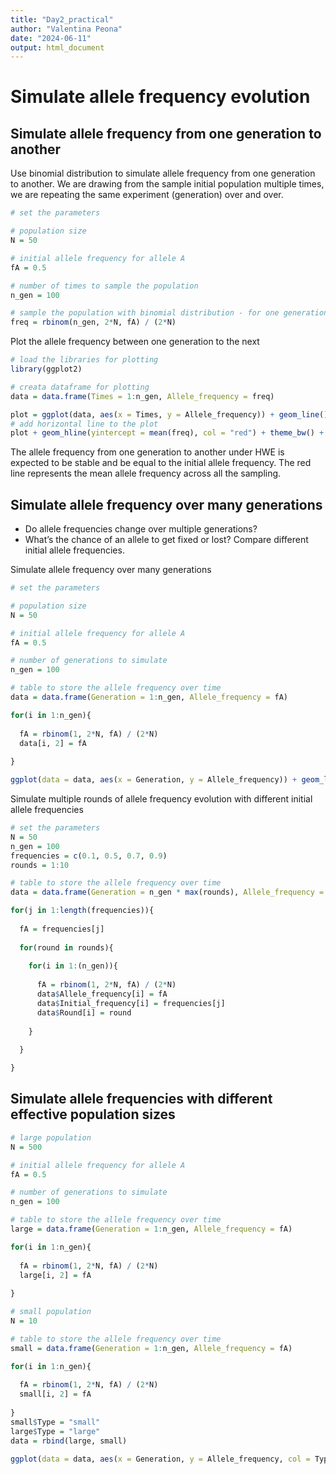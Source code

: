 ```yaml
---
title: "Day2_practical"
author: "Valentina Peona"
date: "2024-06-11"
output: html_document
---
```


# Simulate allele frequency evolution

## Simulate allele frequency from one generation to another

Use binomial distribution to simulate allele frequency from one generation to another. We are drawing from the sample initial population multiple times, we are repeating the same experiment (generation) over and over.

```r
# set the parameters

# population size
N = 50

# initial allele frequency for allele A
fA = 0.5

# number of times to sample the population
n_gen = 100

# sample the population with binomial distribution - for one generation
freq = rbinom(n_gen, 2*N, fA) / (2*N)
```

Plot the allele frequency between one generation to the next

```r
# load the libraries for plotting
library(ggplot2)

# creata dataframe for plotting
data = data.frame(Times = 1:n_gen, Allele_frequency = freq)

plot = ggplot(data, aes(x = Times, y = Allele_frequency)) + geom_line() + geom_point()
# add horizontal line to the plot
plot + geom_hline(yintercept = mean(freq), col = "red") + theme_bw() + ylab("Allele frequency") + xlab("Sampling times")
```
The allele frequency from one generation to another under HWE is expected to be stable and be equal to the initial allele frequency. The red line represents the mean allele frequency across all the sampling.

## Simulate allele frequency over many generations

- Do allele frequencies change over multiple generations?
- What's the chance of an allele to get fixed or lost? Compare different initial allele frequencies.

Simulate allele frequency over many generations

```r
# set the parameters

# population size
N = 50

# initial allele frequency for allele A
fA = 0.5

# number of generations to simulate
n_gen = 100

# table to store the allele frequency over time
data = data.frame(Generation = 1:n_gen, Allele_frequency = fA)

for(i in 1:n_gen){
  
  fA = rbinom(1, 2*N, fA) / (2*N)
  data[i, 2] = fA 
  
}

ggplot(data = data, aes(x = Generation, y = Allele_frequency)) + geom_line() + geom_point() + theme_bw() + ylab("Allele frequency") + xlab("Generation")

```


Simulate multiple rounds of allele frequency evolution with different initial allele frequencies

```r
# set the parameters
N = 50
n_gen = 100
frequencies = c(0.1, 0.5, 0.7, 0.9)
rounds = 1:10

# table to store the allele frequency over time
data = data.frame(Generation = n_gen * max(rounds), Allele_frequency = 0, Initial_frequency = 0, Round = 0)

for(j in 1:length(frequencies)){
  
  fA = frequencies[j]
  
  for(round in rounds){
  
    for(i in 1:(n_gen)){
    
      fA = rbinom(1, 2*N, fA) / (2*N)
      data$Allele_frequency[i] = fA 
      data$Initial_frequency[i] = frequencies[j]
      data$Round[i] = round
    
    }
  
  }

}

```

## Simulate allele frequencies with different effective population sizes

```r
# large population
N = 500

# initial allele frequency for allele A
fA = 0.5

# number of generations to simulate
n_gen = 100

# table to store the allele frequency over time
large = data.frame(Generation = 1:n_gen, Allele_frequency = fA)

for(i in 1:n_gen){
  
  fA = rbinom(1, 2*N, fA) / (2*N)
  large[i, 2] = fA 
  
}

# small population
N = 10

# table to store the allele frequency over time
small = data.frame(Generation = 1:n_gen, Allele_frequency = fA)

for(i in 1:n_gen){
  
  fA = rbinom(1, 2*N, fA) / (2*N)
  small[i, 2] = fA 
  
}
small$Type = "small"
large$Type = "large"
data = rbind(large, small)

ggplot(data = data, aes(x = Generation, y = Allele_frequency, col = Type)) + geom_line() + geom_point() + theme_bw() + ylab("Allele frequency") + xlab("Generation") + ggtitle("Initial allele frequency of 0.5")
```
